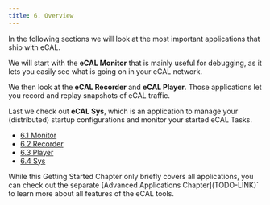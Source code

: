 ```yaml
---
title: 6. Overview
---
```



In the following sections we will look at the most important applications that ship with eCAL.

We will start with the **eCAL Monitor** that is mainly useful for debugging, as it lets you easily see what is going on in your eCAL network.

We then look at the **eCAL Recorder** and **eCAL Player**.
Those applications let you record and replay snapshots of eCAL traffic.


Last we check out **eCAL Sys**, which is an application to manage your (distributed) startup configurations and monitor your started eCAL Tasks.

- [6.1 Monitor](/getting_started/6-applications/6_1_monitor/)
- [6.2 Recorder](/getting_started/6-applications/6_2_recorder/)
- [6.3 Player](/getting_started/6-applications/6_3_player/)
- [6.4 Sys](/getting_started/6-applications/6_4_sys/)

<Aside title="See also">While this Getting Started Chapter only briefly covers all applications, you can check out the separate [Advanced Applications Chapter](TODO-LINK)` to learn more about all features of the eCAL tools.</Aside>   
